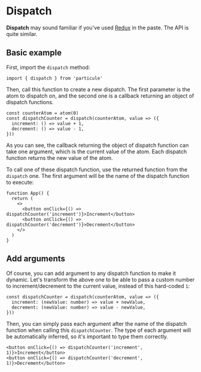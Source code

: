 # Dispatch

**Dispatch** may sound familiar if you've used [Redux](https://redux.js.org/) in the paste. The API is quite similar.

## Basic example

First, import the `dispatch` method:

```tsx
import { dispatch } from 'particule'
```

Then, call this function to create a new dispatch. The first parameter is the atom to dispatch on, and the second one is a callback returning an object of dispatch functions.

```tsx
const counterAtom = atom(0)
const dispatchCounter = dispatch(counterAtom, value => ({
  increment: () => value + 1,
  decrement: () => value - 1,
}))
```

As you can see, the callback returning the object of dispatch function can take one argument, which is the current value of the atom. Each dispatch function returns the new value of the atom.

To call one of these dispatch function, use the returned function from the `dispatch` one. The first argument will be the name of the dispatch function to execute:

```tsx
function App() {
  return (
    <>
      <button onClick={() => dispatchCounter('increment')}>Increment</button>
      <button onClick={() => dispatchCounter('decrement')}>Decrement</button>
    </>
  )
}
```

## Add arguments

Of course, you can add argument to any dispatch function to make it dynamic. Let's transform the above one to be able to pass a custom number to increment/decrement to the current value, instead of this hard-coded `1`:

```tsx
const dispatchCounter = dispatch(counterAtom, value => ({
  increment: (newValue: number) => value + newValue,
  decrement: (newValue: number) => value - newValue,
}))
```

Then, you can simply pass each argument after the name of the dispatch function when calling this `dispatchCounter`. The type of each argument will be automatically inferred, so it's important to type them correctly.

```tsx
<button onClick={() => dispatchCounter('increment', 1)}>Increment</button>
<button onClick={() => dispatchCounter('decrement', 1)}>Decrement</button>
```
